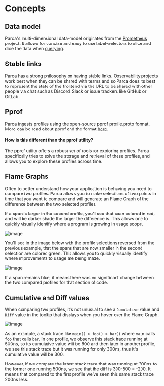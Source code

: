 # Concepts


## Data model

Parca's multi-dimensional data-model originates from the [Prometheus](https://prometheus.io/docs/concepts/data_model/) project. It allows for concise and easy to use label-selectors to slice and dice the data when [querying](./querying-parca).

## Stable links

Parca has a strong philosophy on having stable links. Observability projects work best when they can be shared with teams and so Parca does its best to represent the state of the frontend via the URL to be shared with other people via chat such as Discord, Slack or issue trackers like GitHub or GitLab.

## Pprof

Parca ingests profiles using the open-source pprof profile.proto format. More can be read about pprof and the format [here](https://github.com/google/pprof/blob/master/doc/README.md).

#### How is this different than the pprof utility?

The pprof utility offers a robust set of tools for exploring profiles. Parca specifically tries to solve the storage and retrieval of these profiles, and allows you to explore these profiles across time.

## Flame Graphs

Often to better understand how your application is behaving you need to compare two profiles. Parca allows you to make selections of two points in time that you want to compare and will generate an Flame Graph of the difference between the two selected profiles.

If a span is larger in the second profile, you'll see that span colored in red, and will be darker shade the larger the difference is. This allows one to quickly visually identify where a program is growing in usage scope.

<BrowserWindow>

![image](https://user-images.githubusercontent.com/8681572/133893354-38719c9e-fc80-4d27-8b08-33f917d99df8.png)

</BrowserWindow>

You'll see in the image below with the profile selections reversed from the previous example, that the spans that are now smaller in the second selection are colored green. This allows you to quickly visually identify where improvements to usage are being made.

<BrowserWindow>

![image](https://user-images.githubusercontent.com/8681572/133893380-ca093b33-992c-4878-b96c-2f7c82473b65.png)

</BrowserWindow>

If a span remains blue, it means there was no significant change between the two compared profiles for that section of code.

## Cumulative and Diff values

When comparing two profiles, it's not unusual to see a `Cumulative` value and `Diff` value in the tooltip that displays when you hover over the Flame Graph.

<BrowserWindow>

![image](https://user-images.githubusercontent.com/9016992/146777868-90f145fd-aaab-451d-8848-247877a7dde3.png)

</BrowserWindow>

As an example, a stack trace like `main() > foo() > bar()` where `main` calls `foo` that calls `bar`. In one profile, we observe this stack trace running at 500ns, so its cumulative value will be 500 and then later in another profile, we see this stack trace but it was running for only 300ns, thus it's cumulative value will be 300.

However, if we compare the latest stack trace that was running at 300ns to the former one running 500ns, we see that the diff is 300-500 = -200. It means that compared to the first profile we've seen this same stack trace 200ns less.
